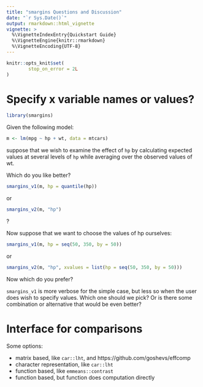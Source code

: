 ```yaml
---
title: "smargins Questions and Discussion"
date: "`r Sys.Date()`"
output: rmarkdown::html_vignette
vignette: >
  %\VignetteIndexEntry{Quickstart Guide}
  %\VignetteEngine{knitr::rmarkdown}
  %\VignetteEncoding{UTF-8}
---
```


```r
knitr::opts_knit$set(
        stop_on_error = 2L
)
```

# Specify x variable names or values?

```r
library(smargins)
```

Given the following model:

```r
m <- lm(mpg ~ hp + wt, data = mtcars)
```

suppose that we wish to examine the effect of `hp` by calculating expected values at several levels of `hp` while averaging over the observed values of wt.

Which do you like better?

```r
smargins_v1(m, hp = quantile(hp))
```

or

```r
smargins_v2(m, "hp")
```

?

Now suppose that we want to choose the values of hp ourselves:

```r
smargins_v1(m, hp = seq(50, 350, by = 50))
```

or

```r
smargins_v2(m, "hp", xvalues = list(hp = seq(50, 350, by = 50)))
```

Now which do you prefer? 

`smargins_v1` is more verbose for the simple case, but less so when the user does wish to specify values. Which one should we pick? Or is there some combination or alternative that would be even better?

# Interface for comparisons

Some options:

- matrix based, like `car::lht`, and https://github.com/goshevs/effcomp
- character representation, like `car::lht`
- function based, like `emmeans::contrast`
- function based, but function does computation directly

